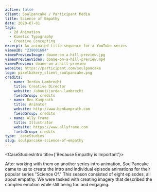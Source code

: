 ```yaml
---
active: false
client: Soulpancake / Participant Media
title: Science of Empathy
date: 2020-07-01
tags:
  - 2d Animation
  - Kinetic Typography
  - Creative Concepting
excerpt: An animated title sequence for a YouTube series
vimeoID: "238001684"
vimeoPreviewImage: doane-on-a-hill-preview.jpg
vimeoPreviewVideo: doane-on-a-hill-preview.mp4
vimeoPreview: doane-on-a-hill-preview
website: https://participant.com/soulpancake
logo: pixelbakery_client_soulpancake.png
credits:
  - name: Jordan Lambrecht
    title: Creative Director
    website: /about/jordan-lambrecht
    fieldGroup: credits
  - name: Ben Kamprath
    title: Animator
    website: http://www.benkamprath.com
    fieldGroup: credits
  - name: Ally Frame
    title: Illustrator
    website: https://www.allyframe.com
    fieldGroup: credits
type: _caseStudies
slug: soulpancake-science-of-empathy
---
```


<CaseStudiesIntro title={'Because Empathy is Important'}>

After working with them on another series intro animation, SoulPancake came to us to create the intro and individual episode animations for their popular series "Science Of." This season consisted of eight episodes, all about empathy. We were tasked with creating imagery that described the complex emotion while still being fun and engaging.

</CaseStudiesIntro>

